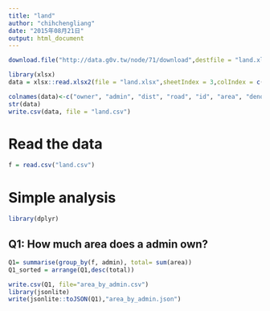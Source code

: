 ```yaml
---
title: "land"
author: "chihchengliang"
date: "2015年08月21日"
output: html_document
---
```


```r

download.file("http://data.g0v.tw/node/71/download",destfile = "land.xlsx")

library(xlsx)
data = xlsx::read.xlsx2(file = "land.xlsx",sheetIndex = 3,colIndex = c(1:10),endRow = 14035, header = T, colClasses="character")

colnames(data)<-c("owner", "admin", "dist", "road", "id", "area", "denom", "nomin","holding_area", "type")
str(data)
write.csv(data, file = "land.csv")
```


# Read the data

```r
f = read.csv("land.csv")

```

# Simple analysis

```r
library(dplyr)
```

## Q1: How much area does a admin own?

```r
Q1= summarise(group_by(f, admin), total= sum(area))
Q1_sorted = arrange(Q1,desc(total))
```

```r
write.csv(Q1, file="area_by_admin.csv")
library(jsonlite)
write(jsonlite::toJSON(Q1),"area_by_admin.json")
```

